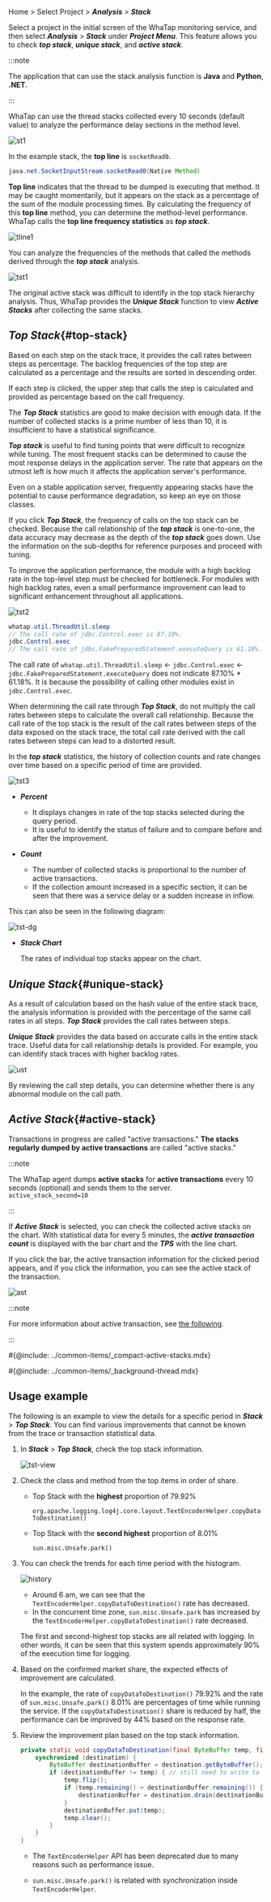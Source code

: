 <!-- 스크린샷 최신화/상세화 필요-->

Home > Select Project > **_Analysis_** > **_Stack_**

Select a project in the initial screen of the WhaTap monitoring service, and then select **_Analysis_** > **_Stack_** under **_Project Menu_**. This feature allows you to check **_top stack_**, **_unique stack_**, and **_active stack_**. 

:::note

The application that can use the stack analysis function is **Java** and **Python**, **.NET**. 

:::

WhaTap can use the thread stacks collected every 10 seconds (default value) to analyze the performance delay sections in the method level.

![st1](https://img.whatap.io/media/user_guide_application/stack/st1.png)

In the example stack, the **top line** is `socketRead0`. 

```java
java.net.SocketInputStream.socketRead0(Native Method)
```

**Top line** indicates that the thread to be dumped is executing that method. It may be caught momentarily, but it appears on the stack as a percentage of the sum of the module processing times. By calculating the frequency of this **top line** method, you can determine the method-level performance. WhaTap calls the **top line frequency statistics** as **_top stack_**.

![tline1](https://img.whatap.io/media/images/Screenshot_2020-12-15_W_JAVA_DEMO_5490_-_Application_Monitoring23.png)

You can analyze the frequencies of the methods that called the methods derived through the **_top stack_** analysis.

![tst1](https://img.whatap.io/media/images/Screenshot_2020-12-15_W_JAVA_DEMO_5490_-_Application_Monitoring24.png)

The original active stack was difficult to identify in the top stack hierarchy analysis. Thus, WhaTap provides the **_Unique Stack_** function to view **_Active Stacks_** after collecting the same stacks.

## **_Top Stack_**{#top-stack}

Based on each step on the stack trace, it provides the call rates between steps as percentage. The backlog frequencies of the top step are calculated as a percentage and the results are sorted in descending order.

If each step is clicked, the upper step that calls the step is calculated and provided as percentage based on the call frequency.

The **_Top Stack_** statistics are good to make decision with enough data. If the number of collected stacks is a prime number of less than 10, it is insufficient to have a statistical significance.

**_Top stack_** is useful to find tuning points that were difficult to recognize while tuning. The most frequent stacks can be determined to cause the most response delays in the application server. The rate that appears on the utmost left is how much it affects the application server's performance.

Even on a stable application server, frequently appearing stacks have the potential to cause performance degradation, so keep an eye on those classes.

If you click **_Top Stack_**, the frequency of calls on the top stack can be checked. Because the call relationship of the **_top stack_** is one-to-one, the data accuracy may decrease as the depth of the **_top stack_** goes down. Use the information on the sub-depths for reference purposes and proceed with tuning.

To improve the application performance, the module with a high backlog rate in the top-level step must be checked for bottleneck. For modules with high backlog rates, even a small performance improvement can lead to significant enhancement throughout all applications.

![tst2](https://img.whatap.io/media/images/Screenshot_2020-12-15_W_JAVA_DEMO_5490_-_Application_Monitoring25.png)

```java {1,3}
whatap.util.ThreadUtil.sleep
// The call rate of jdbc.Control.exec is 87.10%.
jdbc.Control.exec 
// The call rate of jdbc.FakePreparedStatement.executeQuery is 61.18%.
```

The call rate of `whatap.util.ThreadUtil.sleep` ← `jdbc.Control.exec` ← `jdbc.FakePreparedStatement.executeQuery` does not indicate 87.10% \* 61.18%. It is because the possibility of calling other modules exist in `jdbc.Control.exec`.

When determining the call rate through **_Top Stack_**, do not multiply the call rates between steps to calculate the overall call relationship. Because the call rate of the top stack is the result of the call rates between steps of the data exposed on the stack trace, the total call rate derived with the call rates between steps can lead to a distorted result.

In the **_top stack_** statistics, the history of collection counts and rate changes over time based on a specific period of time are provided.

![tst3](https://img.whatap.io/media/images/Screenshot_2020-12-15_W_JAVA_DEMO_5490_-_Application_Monitoring27.png)

-   **_Percent_**

    -   It displays changes in rate of the top stacks selected during the query period.
    -   It is useful to identify the status of failure and to compare before and after the improvement.

-   **_Count_**

    -   The number of collected stacks is proportional to the number of active transactions.
    -   If the collection amount increased in a specific section, it can be seen that there was a service delay or a sudden increase in inflow.

This can also be seen in the following diagram:

![tst-dg](https://img.whatap.io/media/images/Screenshot_2020-12-15_W_JAVA_DEMO_5490_-_Application_Monitoring26.png)

-   **_Stack Chart_**

    The rates of individual top stacks appear on the chart.

## **_Unique Stack_**{#unique-stack}

As a result of calculation based on the hash value of the entire stack trace, the analysis information is provided with the percentage of the same call rates in all steps. **_Top Stack_** provides the call rates between steps. 

**_Unique Stack_** provides the data based on accurate calls in the entire stack trace. Useful data for call relationship details is provided. For example, you can identify stack traces with higher backlog rates.

![ust](https://img.whatap.io/media/images/Screenshot_2020-12-15_W_JAVA_DEMO_5490_-_Application_Monitoring27_Y8LaYJq.png)

By reviewing the call step details, you can determine whether there is any abnormal module on the call path.

## **_Active Stack_**{#active-stack}

Transactions in progress are called "active transactions." **The stacks regularly dumped by active transactions** are called "active stacks."

:::note

The WhaTap agent dumps **active stacks** for **active transactions** every 10 seconds (optional) and sends them to the server.<br/>
`active_stack_second=10`

:::

If **_Active Stack_** is selected, you can check the collected active stacks on the chart. With statistical data for every 5 minutes, the **_active transaction count_** is displayed with the bar chart and the **_TPS_** with the line chart. 

If you click the bar, the active transaction information for the clicked period appears, and if you click the information, you can see the active stack of the transaction.

![ast](https://img.whatap.io/media/images/Screenshot_2020-12-15_W_JAVA_DEMO_5490_-_Application_Monitoring29.png)

:::note

For more information about active transaction, see [the following](active-transactions).

:::

\#{@include: ../common-items/_compact-active-stacks.mdx} 

\#{@include: ../common-items/_background-thread.mdx} 

## Usage example

<!-- 스크린샷 수정 필요 -->

The following is an example to view the details for a specific period in **_Stack_** > **_Top Stack_**. You can find various improvements that cannot be known from the trace or transaction statistical data.

1.  In **_Stack_** > **_Top Stack_**, check the top stack information.

    ![tst-view](https://img.whatap.io/media/images/Screenshot_2020-12-15_W_JAVA_DEMO_5490_-_Application_Monitoring31.png)

2.  Check the class and method from the top items in order of share.

    -   Top Stack with the **highest** proportion of 79.92%

        `org.apache.logging.log4j.core.layout.TextEncoderHelper.copyDataToDestination()`

    -   Top Stack with the **second highest** proportion of 8.01%

        `sun.misc.Unsafe.park()` 

3.  You can check the trends for each time period with the histogram.

    ![history](https://img.whatap.io/media/images/Screenshot_2020-12-15_W_JAVA_DEMO_5490_-_Application_Monitoring30.png)

    -   Around 6 am, we can see that the `TextEncoderHelper.copyDataToDestination()` rate has decreased.
    -   In the concurrent time zone, `sun.misc.Unsafe.park` has increased by the `TextEncoderHelper.copyDataToDestination()` rate decreased.

    The first and second-highest top stacks are all related with logging. In other words, it can be seen that this system spends approximately 90% of the execution time for logging.

4.  Based on the confirmed market share, the expected effects of improvement are calculated.

    In the example, the rate of `copyDataToDestination()` 79.92% and the rate of `sun.misc.Unsafe.park()` 8.01% are percentages of time while running the service. If the `copyDataToDestination()` share is reduced by half, the performance can be improved by 44% based on the response rate.

5.  Review the improvement plan based on the top stack information.

    ```java title='org.apache.logging.log4j.core.layout.TextEncoderHelper.copyDataToDestination()'
    private static void copyDataToDestination(final ByteBuffer temp, final ByteBufferDestination destination) {
        synchronized (destination) {
            ByteBuffer destinationBuffer = destination.getByteBuffer();
            if (destinationBuffer != temp) { // still need to write to the destination
                temp.flip();
                if (temp.remaining() > destinationBuffer.remaining()) {
                    destinationBuffer = destination.drain(destinationBuffer);
                }
                destinationBuffer.put(temp);
                temp.clear();
            }
        }
    }
    ```

    -   The `TextEncoderHelper` API has been deprecated due to many reasons such as performance issue.

    -   `sun.misc.Unsafe.park()` is related with synchronization inside `TextEncoderHelper`.
